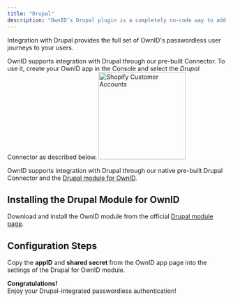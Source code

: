 ```yaml
---
title: "Drupal"
description: "OwnID’s Drupal plugin is a completely no-code way to add passwordless authentication to your Drupal website with a few clicks."
---
```




Integration with Drupal provides the full set of OwnID's passwordless user journeys to your users. 

OwnID supports integration with Drupal through our pre-built Connector. To use it, create your OwnID app in the Console and select the _Drupal_ Connector as described below.
 <img src="/images/oi-tile-drup.png" width="200"  alt="Shopify Customer Accounts"></img>

OwnID supports integration with Drupal through our native pre-built Drupal Connector and the [Drupal module for OwnID](https://www.drupal.org/project/ownid).

<UserDataSnippet/>

## Installing the Drupal Module for OwnID
Download and install the OwnID module from the official [Drupal module page](https://www.drupal.org/project/ownid).

## Configuration Steps

<BuildAppSnippet connector_name="Drupal"/>

Copy the **appID** and **shared secret** from the OwnID app page into the settings of the Drupal for OwnID module.

<Check>**Congratulations!**   
Enjoy your Drupal-integrated passwordless authentication!</Check>

<NextStepsSnippet/>

